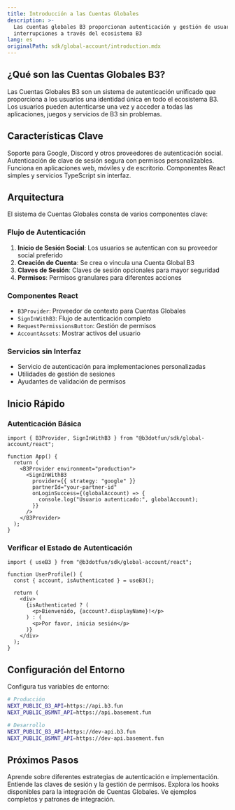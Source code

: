 ```yaml
---
title: Introducción a las Cuentas Globales
description: >-
  Las cuentas globales B3 proporcionan autenticación y gestión de usuarios sin
  interrupciones a través del ecosistema B3
lang: es
originalPath: sdk/global-account/introduction.mdx
---
```


## ¿Qué son las Cuentas Globales B3?

Las Cuentas Globales B3 son un sistema de autenticación unificado que proporciona a los usuarios una identidad única en todo el ecosistema B3. Los usuarios pueden autenticarse una vez y acceder a todas las aplicaciones, juegos y servicios de B3 sin problemas.

## Características Clave

<CardGroup cols={2}>

<Card title="Inicio de Sesión Social" icon="users">
  Soporte para Google, Discord y otros proveedores de autenticación social.
</Card>

<Card title="Gestión de Sesiones" icon="key">
  Autenticación de clave de sesión segura con permisos personalizables.
</Card>

<Card title="Multiplataforma" icon="mobile">
  Funciona en aplicaciones web, móviles y de escritorio.
</Card>

<Card title="Amigable para Desarrolladores" icon="code">
  Componentes React simples y servicios TypeScript sin interfaz.
</Card>

</CardGroup>

## Arquitectura

El sistema de Cuentas Globales consta de varios componentes clave:

### Flujo de Autenticación
1. **Inicio de Sesión Social**: Los usuarios se autentican con su proveedor social preferido
2. **Creación de Cuenta**: Se crea o vincula una Cuenta Global B3
3. **Claves de Sesión**: Claves de sesión opcionales para mayor seguridad
4. **Permisos**: Permisos granulares para diferentes acciones

### Componentes React
- `B3Provider`: Proveedor de contexto para Cuentas Globales
- `SignInWithB3`: Flujo de autenticación completo
- `RequestPermissionsButton`: Gestión de permisos
- `AccountAssets`: Mostrar activos del usuario

### Servicios sin Interfaz
- Servicio de autenticación para implementaciones personalizadas
- Utilidades de gestión de sesiones
- Ayudantes de validación de permisos

## Inicio Rápido

### Autenticación Básica

```tsx
import { B3Provider, SignInWithB3 } from "@b3dotfun/sdk/global-account/react";

function App() {
  return (
    <B3Provider environment="production">
      <SignInWithB3
        provider={{ strategy: "google" }}
        partnerId="your-partner-id"
        onLoginSuccess={(globalAccount) => {
          console.log("Usuario autenticado:", globalAccount);
        }}
      />
    </B3Provider>
  );
}
```

### Verificar el Estado de Autenticación

```tsx
import { useB3 } from "@b3dotfun/sdk/global-account/react";

function UserProfile() {
  const { account, isAuthenticated } = useB3();

  return (
    <div>
      {isAuthenticated ? (
        <p>Bienvenido, {account?.displayName}!</p>
      ) : (
        <p>Por favor, inicia sesión</p>
      )}
    </div>
  );
}
```

## Configuración del Entorno

Configura tus variables de entorno:

```bash
# Producción
NEXT_PUBLIC_B3_API=https://api.b3.fun
NEXT_PUBLIC_BSMNT_API=https://api.basement.fun

# Desarrollo  
NEXT_PUBLIC_B3_API=https://dev-api.b3.fun
NEXT_PUBLIC_BSMNT_API=https://dev-api.basement.fun
```

## Próximos Pasos

<CardGroup cols={2}>

<Card title="Guía de Autenticación" icon="shield" href="/sdk/global-account/authentication">
  Aprende sobre diferentes estrategias de autenticación e implementación.
</Card>

<Card title="Sistema de Permisos" icon="lock" href="/sdk/global-account/permissions">
  Entiende las claves de sesión y la gestión de permisos.
</Card>

<Card title="Hooks React" icon="react" href="/sdk/global-account/hooks">
  Explora los hooks disponibles para la integración de Cuentas Globales.
</Card>

<Card title="Ejemplos" icon="code" href="/sdk/global-account/examples">
  Ve ejemplos completos y patrones de integración.
</Card>

</CardGroup>
